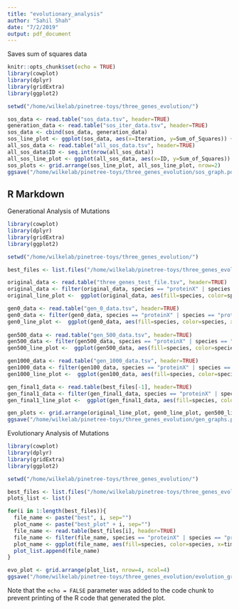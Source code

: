```yaml
---
title: "evolutionary_analysis"
author: "Sahil Shah"
date: "7/2/2019"
output: pdf_document
---
```


Saves sum of squares data
```r
knitr::opts_chunk$set(echo = TRUE)
library(cowplot)
library(dplyr)
library(gridExtra)
library(ggplot2)

setwd("/home/wilkelab/pinetree-toys/three_genes_evolution/")

sos_data <- read.table("sos_data.tsv", header=TRUE)
generation_data <- read.table("sos_iter_data.tsv", header=TRUE)
sos_data <- cbind(sos_data, generation_data)
sos_line_plot <- ggplot(sos_data, aes(x=Iteration, y=Sum_of_Squares)) + geom_point(stat="identity") + geom_line(stat="identity") + ggtitle("Evolution of Sum of Squares")
all_sos_data <- read.table("all_sos_data.tsv", header=TRUE)
all_sos_data$ID <- seq.int(nrow(all_sos_data))
all_sos_line_plot <- ggplot(all_sos_data, aes(x=ID, y=Sum_of_Squares)) geom_point(stat="identity") + geom_line(stat="identity") + ggtitle("All Sum of Squares Values")
sos_plots <- grid.arrange(sos_line_plot, all_sos_line_plot, nrow=2)
ggsave("/home/wilkelab/pinetree-toys/three_genes_evolution/sos_graph.pdf", sos_plots, width=20, height=10)
```
## R Markdown

Generational Analysis of Mutations
```r
library(cowplot)
library(dplyr)
library(gridExtra)
library(ggplot2)

setwd("/home/wilkelab/pinetree-toys/three_genes_evolution/")

best_files <- list.files("/home/wilkelab/pinetree-toys/three_genes_evolution/", pattern="best_replicated_gen_")

original_data <- read.table("three_genes_test_file.tsv", header=TRUE)
original_data <- filter(original_data, species == "proteinX" | species == "proteinY" | species == "proteinZ")
original_line_plot <-  ggplot(original_data, aes(fill=species, color=species, x=time, y=transcript)) + geom_line(stat="identity") + ggtitle("Original Genome Function")

gen0_data <- read.table("gen_0_data.tsv", header=TRUE)
gen0_data <- filter(gen0_data, species == "proteinX" | species == "proteinY" | species == "proteinZ")
gen0_line_plot <-  ggplot(gen0_data, aes(fill=species, color=species, x=time, y=transcript)) + geom_line(stat="identity") + ggtitle("Genome Function at Generation 0")
  
gen500_data <- read.table("gen_500_data.tsv", header=TRUE)
gen500_data <- filter(gen500_data, species == "proteinX" | species == "proteinY" | species == "proteinZ")
gen500_line_plot <-  ggplot(gen500_data, aes(fill=species, color=species, x=time, y=transcript)) + geom_line(stat="identity") + ggtitle("Genome Function at Generation 500")

gen1000_data <- read.table("gen_1000_data.tsv", header=TRUE)
gen1000_data <- filter(gen100_data, species == "proteinX" | species == "proteinY" | species == "proteinZ")
gen1000_line_plot <-  ggplot(gen100_data, aes(fill=species, color=species, x=time, y=transcript)) + geom_line(stat="identity") + ggtitle("Genome Function at Generation 1000")

gen_final1_data <- read.table(best_files[-1], header=TRUE)
gen_final1_data <- filter(gen_final1_data, species == "proteinX" | species == "proteinY" | species == "proteinZ")
gen_final1_line_plot <-  ggplot(gen_final1_data, aes(fill=species, color=species, x=time, y=transcript)) + geom_line(stat="identity") + ggtitle("Genome Function of Best Genome Found")

gen_plots <- grid.arrange(original_line_plot, gen0_line_plot, gen500_line_plot, gen1000_line_plot, gen_final1_line_plot, nrow=2, ncol=3)
ggsave("/home/wilkelab/pinetree-toys/three_genes_evolution/gen_graphs.pdf", gen_plots, width=20, height=10)

```
Evolutionary Analysis of Mutations

```r
library(cowplot)
library(dplyr)
library(gridExtra)
library(ggplot2)

setwd("/home/wilkelab/pinetree-toys/three_genes_evolution/")

best_files <- list.files("/home/wilkelab/pinetree-toys/three_genes_evolution/", pattern="best_replicated_gen_")
plots_list <- list()

for(i in 1:length(best_files)){
  file_name <- paste("best", i, sep="")
  plot_name <- paste("best_plot" + i, sep="") 
  file_name <- read.table(best_files[i], header=TRUE)
  file_name <- filter(file_name, species == "proteinX" | species == "proteinY"   | species == "proteinZ")
  plot_name <- ggplot(file_name, aes(fill=species, color=species, x=time,        y=transcript)) + geom_line(stat="identity") + ggtitle("Genome Function at      First Evolution")
  plot_list.append(file_name)
}

evo_plot <- grid.arrange(plot_list, nrow=4, ncol=4)
ggsave("/home/wilkelab/pinetree-toys/three_genes_evolution/evolution_graphs.pdf", evo_plot, width=30, height=30, limitsize=FALSE)

```

Note that the `echo = FALSE` parameter was added to the code chunk to prevent printing of the R code that generated the plot.
